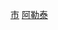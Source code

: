 {{Catnav|頁面分類|...|中华人民共和国行政区划|县级行政区|县级市|新疆县级市}}
{{Catnav|頁面分類|...|新疆行政区划|新疆县级行政区|新疆县级市}}
{{Catnav|頁面分類|...|新疆地级行政区|阿勒泰|阿勒泰行政区划|阿勒泰县市}}
{{Catnav|頁面分類|...|地区 (中国行政区划)|阿勒泰|阿勒泰行政区划|阿勒泰县市}}
{{Catnav|頁面分類|...|中华人民共和国副省级行政区|伊犁|伊犁州行政区划|伊犁州县市|阿勒泰县市}}
{{catmore|阿勒泰市|新疆维吾尔自治区阿勒泰市}}

[[Category:阿勒泰县市|市]]
[[Category:新疆县级市|阿勒泰]]